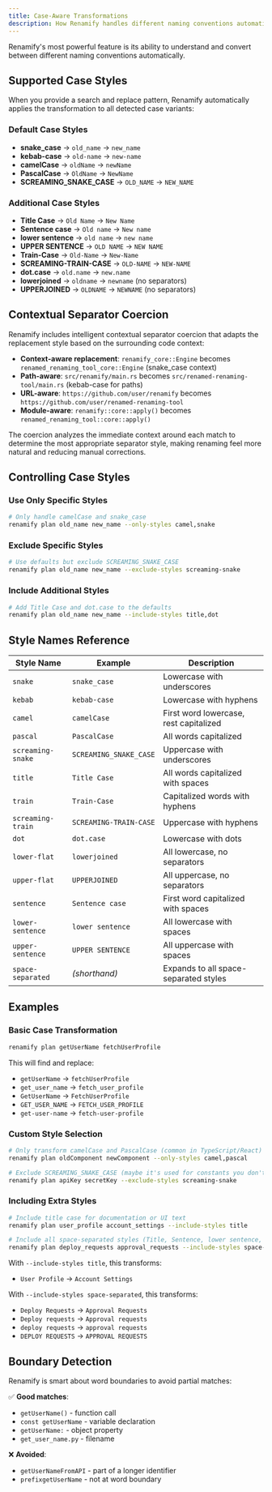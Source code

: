 ```yaml
---
title: Case-Aware Transformations
description: How Renamify handles different naming conventions automatically
---
```


Renamify's most powerful feature is its ability to understand and convert
between different naming conventions automatically.

## Supported Case Styles

When you provide a search and replace pattern, Renamify automatically applies
the transformation to all detected case variants:

### Default Case Styles

- **snake_case** → `old_name` → `new_name`
- **kebab-case** → `old-name` → `new-name`
- **camelCase** → `oldName` → `newName`
- **PascalCase** → `OldName` → `NewName`
- **SCREAMING_SNAKE_CASE** → `OLD_NAME` → `NEW_NAME`

### Additional Case Styles

- **Title Case** → `Old Name` → `New Name`
- **Sentence case** → `Old name` → `New name`
- **lower sentence** → `old name` → `new name`
- **UPPER SENTENCE** → `OLD NAME` → `NEW NAME`
- **Train-Case** → `Old-Name` → `New-Name`
- **SCREAMING-TRAIN-CASE** → `OLD-NAME` → `NEW-NAME`
- **dot.case** → `old.name` → `new.name`
- **lowerjoined** → `oldname` → `newname` (no separators)
- **UPPERJOINED** → `OLDNAME` → `NEWNAME` (no separators)

## Contextual Separator Coercion

Renamify includes intelligent contextual separator coercion that adapts the
replacement style based on the surrounding code context:

- **Context-aware replacement**: `renamify_core::Engine` becomes
  `renamed_renaming_tool_core::Engine` (snake_case context)
- **Path-aware**: `src/renamify/main.rs` becomes
  `src/renamed-renaming-tool/main.rs` (kebab-case for paths)
- **URL-aware**: `https://github.com/user/renamify` becomes
  `https://github.com/user/renamed-renaming-tool`
- **Module-aware**: `renamify::core::apply()` becomes
  `renamed_renaming_tool::core::apply()`

The coercion analyzes the immediate context around each match to determine the
most appropriate separator style, making renaming feel more natural and reducing
manual corrections.

## Controlling Case Styles

### Use Only Specific Styles

```bash
# Only handle camelCase and snake_case
renamify plan old_name new_name --only-styles camel,snake
```

### Exclude Specific Styles

```bash
# Use defaults but exclude SCREAMING_SNAKE_CASE
renamify plan old_name new_name --exclude-styles screaming-snake
```

### Include Additional Styles

```bash
# Add Title Case and dot.case to the defaults
renamify plan old_name new_name --include-styles title,dot
```

## Style Names Reference

| Style Name        | Example                | Description                            |
| ----------------- | ---------------------- | -------------------------------------- |
| `snake`           | `snake_case`           | Lowercase with underscores             |
| `kebab`           | `kebab-case`           | Lowercase with hyphens                 |
| `camel`           | `camelCase`            | First word lowercase, rest capitalized |
| `pascal`          | `PascalCase`           | All words capitalized                  |
| `screaming-snake` | `SCREAMING_SNAKE_CASE` | Uppercase with underscores             |
| `title`           | `Title Case`           | All words capitalized with spaces      |
| `train`           | `Train-Case`           | Capitalized words with hyphens         |
| `screaming-train` | `SCREAMING-TRAIN-CASE` | Uppercase with hyphens                 |
| `dot`             | `dot.case`             | Lowercase with dots                    |
| `lower-flat`      | `lowerjoined`          | All lowercase, no separators           |
| `upper-flat`      | `UPPERJOINED`          | All uppercase, no separators           |
| `sentence`        | `Sentence case`        | First word capitalized with spaces     |
| `lower-sentence`  | `lower sentence`       | All lowercase with spaces              |
| `upper-sentence`  | `UPPER SENTENCE`       | All uppercase with spaces              |
| `space-separated` | _(shorthand)_          | Expands to all space-separated styles  |

## Examples

### Basic Case Transformation

```bash
renamify plan getUserName fetchUserProfile
```

This will find and replace:

- `getUserName` → `fetchUserProfile`
- `get_user_name` → `fetch_user_profile`
- `GetUserName` → `FetchUserProfile`
- `GET_USER_NAME` → `FETCH_USER_PROFILE`
- `get-user-name` → `fetch-user-profile`

### Custom Style Selection

```bash
# Only transform camelCase and PascalCase (common in TypeScript/React)
renamify plan oldComponent newComponent --only-styles camel,pascal

# Exclude SCREAMING_SNAKE_CASE (maybe it's used for constants you don't want to change)
renamify plan apiKey secretKey --exclude-styles screaming-snake
```

### Including Extra Styles

```bash
# Include title case for documentation or UI text
renamify plan user_profile account_settings --include-styles title

# Include all space-separated styles (Title, Sentence, lower sentence, UPPER SENTENCE)
renamify plan deploy_requests approval_requests --include-styles space-separated
```

With `--include-styles title`, this transforms:

- `User Profile` → `Account Settings`

With `--include-styles space-separated`, this transforms:

- `Deploy Requests` → `Approval Requests`
- `Deploy requests` → `Approval requests`
- `deploy requests` → `approval requests`
- `DEPLOY REQUESTS` → `APPROVAL REQUESTS`

## Boundary Detection

Renamify is smart about word boundaries to avoid partial matches:

✅ **Good matches**:

- `getUserName()` - function call
- `const getUserName` - variable declaration
- `getUserName:` - object property
- `get_user_name.py` - filename

❌ **Avoided**:

- `getUserNameFromAPI` - part of a longer identifier
- `prefixgetUserName` - not at word boundary
